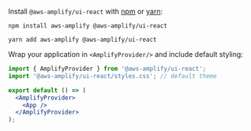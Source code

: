 
Install `@aws-amplify/ui-react` with [npm](https://www.npmjs.com/) or [yarn](https://yarnpkg.com/):

<Tabs>
<TabItem title="npm">

```shell
npm install aws-amplify @aws-amplify/ui-react
```

</TabItem>
<TabItem title="yarn">

```shell
yarn add aws-amplify @aws-amplify/ui-react
```

</TabItem>
</Tabs>

Wrap your application in `<AmplifyProvider/>` and include default styling:

```jsx
import { AmplifyProvider } from '@aws-amplify/ui-react';
import '@aws-amplify/ui-react/styles.css'; // default theme

export default () => (
  <AmplifyProvider>
    <App />
  </AmplifyProvider>
);
```
